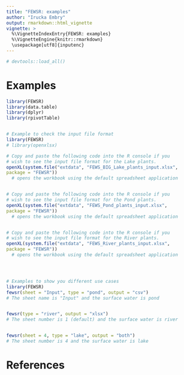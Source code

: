 ```yaml
---
title: "FEWSR: examples"
author: "Irucka Embry"
output: rmarkdown::html_vignette
vignette: >
  %\VignetteIndexEntry{FEWSR: examples}
  %\VignetteEngine{knitr::rmarkdown}
  \usepackage[utf8]{inputenc}
---
```


```r
# devtools::load_all()
```



# Examples
```R
library(FEWSR)
library(data.table)
library(dplyr)
library(rpivotTable)


# Example to check the input file format
library(FEWSR)
# library(openxlsx)

# Copy and paste the following code into the R console if you
# wish to see the input file format for the Lake plants.
openXL(system.file("extdata", "FEWS_BIG_Lake_plants_input.xlsx",
package = "FEWSR"))
  # opens the workbook using the default spreadsheet application


# Copy and paste the following code into the R console if you
# wish to see the input file format for the Pond plants.
openXL(system.file("extdata", "FEWS_Pond_plants_input.xlsx",
package = "FEWSR"))
  # opens the workbook using the default spreadsheet application


# Copy and paste the following code into the R console if you
# wish to see the input file format for the River plants.
openXL(system.file("extdata", "FEWS_River_plants_input.xlsx",
package = "FEWSR"))
  # opens the workbook using the default spreadsheet application




# Examples to show you different use cases
library(FEWSR)
fewsr(sheet = "Input", type = "pond", output = "csv")
# The sheet name is "Input" and the surface water is pond


fewsr(type = "river", output = "xlsx")
# The sheet number is 1 (default) and the surface water is river


fewsr(sheet = 4, type = "lake", output = "both")
# The sheet number is 4 and the surface water is lake
```


# References
